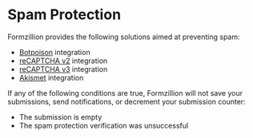 # Spam Protection

Formzillion provides the following solutions aimed at preventing spam:

- [Botpoison](https://botpoison.com/) integration
- [reCAPTCHA v2](https://www.google.com/recaptcha/about/) integration
- [reCAPTCHA v3](https://www.google.com/recaptcha/about/) integration
- [Akismet](https://akismet.com/) integration

If any of the following conditions are true, Formzillion will not save your submissions, send notifications, or decrement your submission counter:

- The submission is empty
- The spam protection verification was unsuccessful
